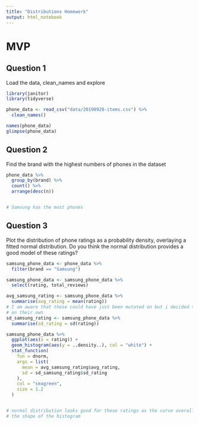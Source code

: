 ```yaml
---
title: "Distributions Homework"
output: html_notebook
---
```


#   MVP
## Question 1

Load the data, clean_names and explore

```r
library(janitor)
library(tidyverse)

phone_data <- read_csv("data/20190928-items.csv") %>% 
  clean_names()

names(phone_data)
glimpse(phone_data)
```

## Question 2
Find the brand with the highest numbers of phones in the dataset
```r
phone_data %>% 
  group_by(brand) %>% 
  count() %>% 
  arrange(desc(n))


# Samsung has the most phones
```

## Question 3
Plot the distribution of phone ratings as a probability density, overlaying a 
fitted normal distribution. Do you think the normal distribution provides a good
model of these ratings?

```r

samsung_phone_data <- phone_data %>% 
  filter(brand == "Samsung")

samsung_phone_data <- samsung_phone_data %>% 
  select(rating, total_reviews)

avg_samsung_rating <- samsung_phone_data %>% 
  summarise(avg_rating = mean(rating))
# I am aware that these could have just been mutated on but i decided to store
# on their own
sd_samsung_rating <- samsung_phone_data %>% 
  summarise(sd_rating = sd(rating))

samsung_phone_data %>% 
  ggplot(aes(x = rating)) +
  geom_histogram(aes(y = ..density..), col = "white") +
  stat_function(
    fun = dnorm,
    args = list(
      mean = avg_samsung_rating$avg_rating,
      sd = sd_samsung_rating$sd_rating
    ),
    col = "seagreen",
    size = 1.2
  )


# normal distribution looks good for these ratings as the curve overall matches 
# the shape of the histogram

```

